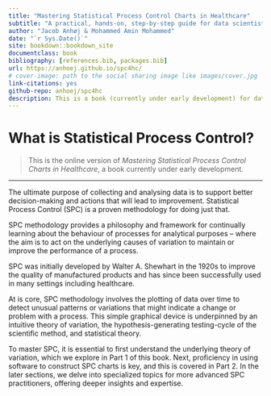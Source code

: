 ```yaml
--- 
title: "Mastering Statistical Process Control Charts in Healthcare"
subtitle: "A practical, hands-on, step-by-step guide for data scientists using R"
author: "Jacob Anhøj & Mohammed Amin Mohammed"
date: "`r Sys.Date()`"
site: bookdown::bookdown_site
documentclass: book
bibliography: [references.bib, packages.bib]
url: https://anhoej.github.io/spc4hc/
# cover-image: path to the social sharing image like images/cover.jpg
link-citations: yes
github-repo: anhoej/spc4hc
description: This is a book (currently under early development) for data scientists about the practical application of statistical process control methodology in healthcare.
---
```


# What is Statistical Process Control? {-#what}

>This is the online version of *Mastering Statistical Process Control Charts in Healthcare*, a book currently under early development.

---

The ultimate purpose of collecting and analysing data is to support better decision-making and actions that will lead to improvement. Statistical Process Control (SPC) is a proven methodology for doing just that. 

SPC methodology provides a philosophy and framework for continually learning about the behaviour of processes for analytical purposes -- where the aim is to act on the underlying causes of variation to maintain or improve the performance of a process.  

SPC was initially developed by Walter A. Shewhart in the 1920s to improve the quality of manufactured products and has since been successfully used in many settings including healthcare.

At is core, SPC methodology involves the plotting of data over time to detect unusual patterns or variations that might indicate a change or problem with a process. This simple graphical device is underpinned by an intuitive theory of variation, the hypothesis-generating testing-cycle of the scientific method, and statistical theory. 

To master SPC, it is essential to first understand the underlying theory of variation, which we explore in Part 1 of this book. Next, proficiency in using software to construct SPC charts is key, and this is covered in Part 2. In the later sections, we delve into specialized topics for more advanced SPC practitioners, offering deeper insights and expertise.
